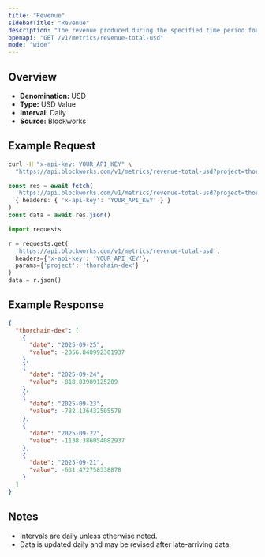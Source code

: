 ```yaml
---
title: "Revenue"
sidebarTitle: "Revenue"
description: "The revenue produced during the specified time period for given project."
openapi: "GET /v1/metrics/revenue-total-usd"
mode: "wide"
---
```


## Overview

- **Denomination:** USD
- **Type:** USD Value
- **Interval:** Daily
- **Source:** Blockworks

## Example Request

<CodeGroup>

```bash cURL
curl -H "x-api-key: YOUR_API_KEY" \
  "https://api.blockworks.com/v1/metrics/revenue-total-usd?project=thorchain-dex"
```

```typescript TypeScript
const res = await fetch(
  'https://api.blockworks.com/v1/metrics/revenue-total-usd?project=thorchain-dex',
  { headers: { 'x-api-key': 'YOUR_API_KEY' } }
)
const data = await res.json()
```

```python Python
import requests

r = requests.get(
  'https://api.blockworks.com/v1/metrics/revenue-total-usd',
  headers={'x-api-key': 'YOUR_API_KEY'},
  params={'project': 'thorchain-dex'}
)
data = r.json()
```

</CodeGroup>

## Example Response

```json
{
  "thorchain-dex": [
    {
      "date": "2025-09-25",
      "value": -2056.840992301937
    },
    {
      "date": "2025-09-24",
      "value": -818.83989125209
    },
    {
      "date": "2025-09-23",
      "value": -782.136432505578
    },
    {
      "date": "2025-09-22",
      "value": -1138.386054082937
    },
    {
      "date": "2025-09-21",
      "value": -631.472758338878
    }
  ]
}
```

## Notes
- Intervals are daily unless otherwise noted.
- Data is updated daily and may be revised after late-arriving data.